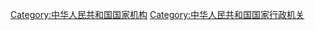 {{Catmore|人民政府}}

[[Category:中华人民共和国国家机构|Category:中华人民共和国国家机构]]
[[Category:中华人民共和国国家行政机关|Category:中华人民共和国国家行政机关]]